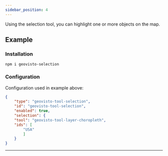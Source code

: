 ```yaml
---
sidebar_position: 4
---
```




Using the selection tool, you can highlight one or more objects on the map.

## Example

<Selection />

### Installation

```
npm i geovisto-selection
```


### Configuration

Configuration used in example above:

```json
{
    "type": "geovisto-tool-selection",
    "id": "geovisto-tool-selection",
    "enabled": true,
    "selection": {
    "tool": "geovisto-tool-layer-choropleth",
    "ids": [
        "USA" 
        ]
    }
}
```

---
